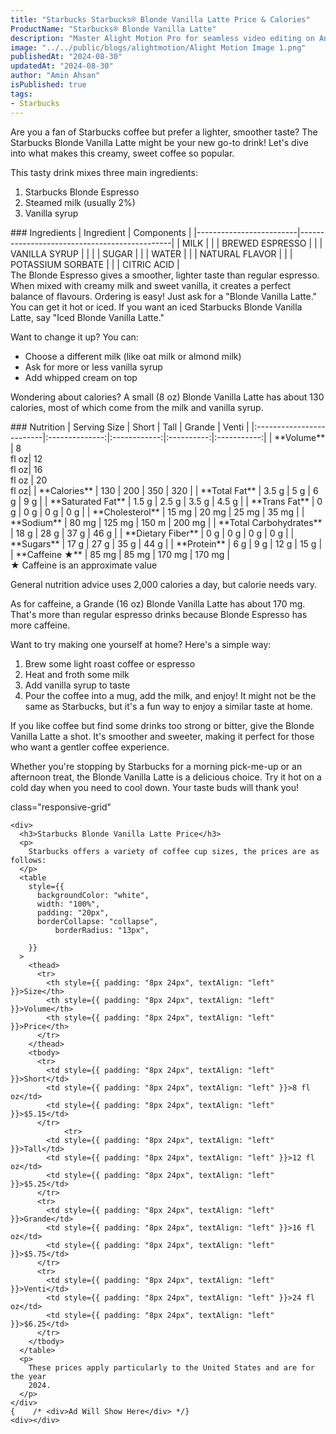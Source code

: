 ```yaml
---
title: "Starbucks Starbucks® Blonde Vanilla Latte Price & Calories"
ProductName: "Starbucks® Blonde Vanilla Latte" 
description: "Master Alight Motion Pro for seamless video editing on Android, iOS, and Tablets with our ultimate guide, unlocking advanced features and elevating your skills in 2024!"
image: "../../public/blogs/alightmotion/Alight Motion Image 1.png"
publishedAt: "2024-08-30"
updatedAt: "2024-08-30"
author: "Amin Ahsan"
isPublished: true
tags:
- Starbucks
---
```


Are you a fan of Starbucks coffee but prefer a lighter, smoother taste? The Starbucks Blonde Vanilla Latte might be your new go-to drink! Let's dive into what makes this creamy, sweet coffee so popular.

This tasty drink mixes three main ingredients:
1. Starbucks Blonde Espresso
2. Steamed milk (usually 2%)
3. Vanilla syrup

<div className='table-container'>
### Ingredients
| Ingredient              | Components                                   |
|-------------------------|----------------------------------------------|
| MILK                    |                                              |
| BREWED ESPRESSO         |                                              |
| VANILLA SYRUP           |                                              |
|                         | SUGAR                                        |
|                         | WATER                                        |
|                         | NATURAL FLAVOR                               |
|                         | POTASSIUM SORBATE                            |
|                         | CITRIC ACID                                  |
</div>
The Blonde Espresso gives a smoother, lighter taste than regular espresso. When mixed with creamy milk and sweet vanilla, it creates a perfect balance of flavours.
Ordering is easy! Just ask for a "Blonde Vanilla Latte." You can get it hot or iced. If you want an iced Starbucks Blonde Vanilla Latte, say "Iced Blonde Vanilla Latte."

Want to change it up? You can:
- Choose a different milk (like oat milk or almond milk)
- Ask for more or less vanilla syrup
- Add whipped cream on top

Wondering about calories? A small (8 oz) Blonde Vanilla Latte has about 130 calories, most of which come from the milk and vanilla syrup.
<div className='table-container'>
### Nutrition
|  Serving Size            | Short           | Tall       | Grande     | Venti       |
|:-------------------------|:--------------:|:------------:|:----------:|:-----------:|
| **Volume**               | 8 <br/> fl oz| 12 <br/> fl oz| 16 <br/> fl oz | 20 <br/> fl oz| 
| **Calories**             | 130           | 200          | 350        | 320          |
| **Total Fat**            | 3.5 g         | 5 g          | 6 g        | 9 g          |
| **Saturated Fat**        | 1.5 g         | 2.5 g        | 3.5 g      | 4.5 g        |
| **Trans Fat**            | 0 g           | 0 g          | 0   g      | 0 g          |
| **Cholesterol**          | 15 mg         | 20 mg        | 25 mg      | 35 mg        |
| **Sodium**               | 80 mg         | 125 mg       | 150 m      | 200 mg       | 
| **Total Carbohydrates**  | 18 g          | 28 g         | 37 g       | 46 g         |
| **Dietary Fiber**        | 0 g           | 0 g          | 0 g        | 0 g          |
| **Sugars**               | 17 g          | 27 g         | 35  g      | 44 g         |
| **Protein**              | 6 g           | 9 g          |  12 g      | 15 g         |
| **Caffeine ★**          | 85 mg          | 85 mg       | 170 mg     | 170 mg        |
</div>
★ Caffeine is an approximate value

General nutrition advice uses 2,000 calories a day, but calorie needs vary.

As for caffeine, a Grande (16 oz) Blonde Vanilla Latte has about 170 mg. That's more than regular espresso drinks because Blonde Espresso has more caffeine.

Want to try making one yourself at home? Here's a simple way:
1. Brew some light roast coffee or espresso
2. Heat and froth some milk
3. Add vanilla syrup to taste
4. Pour the coffee into a mug, add the milk, and enjoy!
It might not be the same as Starbucks, but it's a fun way to enjoy a similar taste at home.

If you like coffee but find some drinks too strong or bitter, give the Blonde Vanilla Latte a shot. It's smoother and sweeter, making it perfect for those who want a gentler coffee experience.

Whether you're stopping by Starbucks for a morning pick-me-up or an afternoon treat, the Blonde Vanilla Latte is a delicious choice. Try it hot on a cold day when you need to cool down. Your taste buds will thank you!

<style jsx>{`
  .table-container {
    overflow-x: auto;
    position: relative;
  }
  .table-container table {
    border-collapse: collapse;
    width: 30%;
  }
  .table-container th,
  .table-container td {
    border: 1px solid #ddd;
    padding: 2px;
    min-width: 30px;
    font-size: 11px;
  }
  .table-container th:first-child,
  .table-container td:first-child {
    position: sticky;
    left: 0;
    background-color: white;
    z-index: 1;
  }
  @media (max-width: 768px) {
    .table-container th:not(:first-child),
    .table-container td:not(:first-child) {
      min-width: 50px;
    }
  }
`}</style>



 <style jsx>{`
  @media (min-width: 768px) {
    .responsive-grid {
      display: grid;
      grid-template-columns: 1fr 1fr;
    }
  }
`}</style>

<div
  style={{
    backgroundColor: "#cee3de",
    borderLeft: "3px solid #0c7556",
   padding: "20px",
    paddingTop: "13px", // Add padding to the top
        display: "grid",
        height: "fit-content",
      }} 
      
  class="responsive-grid"

>
    <div>
      <h3>Starbucks Blonde Vanilla Latte Price</h3>
      <p>
        Starbucks offers a variety of coffee cup sizes, the prices are as follows:
      </p>
      <table
        style={{
          backgroundColor: "white",
          width: "100%",
          padding: "20px",
          borderCollapse: "collapse",
              borderRadius: "13px",
          
        }}
      >
        <thead>
          <tr>
            <th style={{ padding: "8px 24px", textAlign: "left" }}>Size</th>
            <th style={{ padding: "8px 24px", textAlign: "left" }}>Volume</th>
            <th style={{ padding: "8px 24px", textAlign: "left" }}>Price</th>
          </tr>
        </thead>
        <tbody>
          <tr>
            <td style={{ padding: "8px 24px", textAlign: "left" }}>Short</td>
            <td style={{ padding: "8px 24px", textAlign: "left" }}>8 fl oz</td>
            <td style={{ padding: "8px 24px", textAlign: "left" }}>$5.15</td>
          </tr>
                <tr>
            <td style={{ padding: "8px 24px", textAlign: "left" }}>Tall</td>
            <td style={{ padding: "8px 24px", textAlign: "left" }}>12 fl oz</td>
            <td style={{ padding: "8px 24px", textAlign: "left" }}>$5.25</td>
          </tr>
          <tr>
            <td style={{ padding: "8px 24px", textAlign: "left" }}>Grande</td>
            <td style={{ padding: "8px 24px", textAlign: "left" }}>16 fl oz</td>
            <td style={{ padding: "8px 24px", textAlign: "left" }}>$5.75</td>
          </tr>
          <tr>
            <td style={{ padding: "8px 24px", textAlign: "left" }}>Venti</td>
            <td style={{ padding: "8px 24px", textAlign: "left" }}>24 fl oz</td>
            <td style={{ padding: "8px 24px", textAlign: "left" }}>$6.25</td>
          </tr>
        </tbody>
      </table>
      <p>
        These prices apply particularly to the United States and are for the year
        2024.
      </p>
    </div>
    {    /* <div>Ad Will Show Here</div> */}
    <div></div>
  </div>
